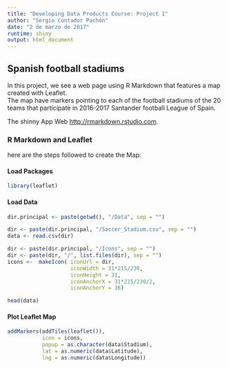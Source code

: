 ```yaml
---
title: "Developing Data Products Course: Project 1"
author: "Sergio Contador Pachón"
date: "2 de marzo de 2017"
runtime: shiny
output: html_document
---
```


## Spanish football stadiums

In this project, we see a web page using R Markdown that features a map created with Leaflet.  
The map have markers pointing to each of the football stadiums of the 20 teams 
that participate in 2016-2017 Santander football League of Spain.

The shinny App Web <http://rmarkdown.rstudio.com>.


### R Markdown and Leaflet
here are the steps followed to create the Map:  

#### Load Packages
```r
library(leaflet)
```

#### Load Data
```r
dir.principal <- paste(getwd(), "/Data", sep = "")

dir <- paste(dir.principal, "/Soccer_Stadium.csv", sep = "")
data <- read.csv(dir)

dir <- paste(dir.principal, "/Icons", sep = "")
dir <- paste(dir, "/", list.files(dir), sep = "")
icons <-  makeIcon( iconUrl = dir, 
                    iconWidth = 31*215/230, 
                    iconHeight = 31,
                    iconAnchorX = 31*215/230/2, 
                    iconAnchorY = 16)

head(data)
```

#### Plot Leaflet Map 
```r
addMarkers(addTiles(leaflet()), 
           icon = icons, 
           popup = as.character(data$Stadium), 
           lat = as.numeric(data$Latitude), 
           lng = as.numeric(data$Longitude))
```


